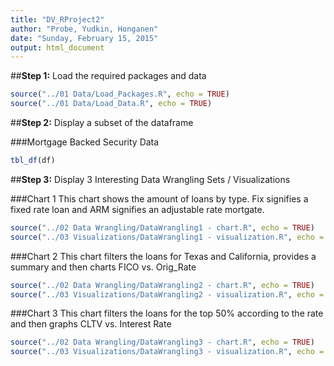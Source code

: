 ```yaml
---
title: "DV_RProject2"
author: "Probe, Yudkin, Honganen"
date: "Sunday, February 15, 2015"
output: html_document
---
```


##**Step 1:** Load the required packages and data

```r

source("../01 Data/Load_Packages.R", echo = TRUE)
source("../01 Data/Load_Data.R", echo = TRUE)


```

##**Step 2:** Display a subset of the dataframe

###Mortgage Backed Security Data
```r

tbl_df(df)

```

##**Step 3:** Display 3 Interesting Data Wrangling Sets / Visualizations

###Chart 1
This chart shows the amount of loans by type. Fix signifies a fixed rate loan and ARM signifies an adjustable rate mortgate.
```r

source("../02 Data Wrangling/DataWrangling1 - chart.R", echo = TRUE)
source("../03 Visualizations/DataWrangling1 - visualization.R", echo = TRUE)

```

###Chart 2
This chart filters the loans for Texas and California, provides a summary and then charts FICO vs. Orig_Rate
```r

source("../02 Data Wrangling/DataWrangling2 - chart.R", echo = TRUE)
source("../03 Visualizations/DataWrangling2 - visualization.R", echo = TRUE)

```

###Chart 3
This chart filters the loans for the top 50% according to the rate and then graphs CLTV vs. Interest Rate

```r

source("../02 Data Wrangling/DataWrangling3 - chart.R", echo = TRUE)
source("../03 Visualizations/DataWrangling3 - visualization.R", echo = TRUE)

```
